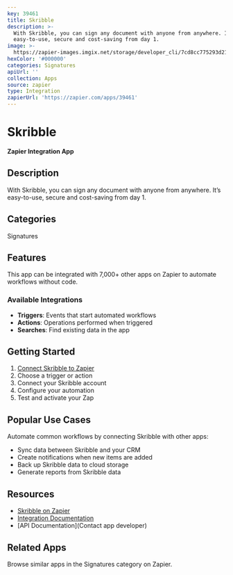 ```yaml
---
key: 39461
title: Skribble
description: >-
  With Skribble, you can sign any document with anyone from anywhere. It’s
  easy-to-use, secure and cost-saving from day 1.
image: >-
  https://zapier-images.imgix.net/storage/developer_cli/7cd8cc775293d218b8fdb1df940186fc.png?auto=format%2Ccompress&ixlib=python-3.0.0&q=50
hexColor: '#000000'
categories: Signatures
apiUrl: ''
collection: Apps
source: zapier
type: Integration
zapierUrl: 'https://zapier.com/apps/39461'
---
```

# Skribble

**Zapier Integration App**

## Description

With Skribble, you can sign any document with anyone from anywhere. It’s easy-to-use, secure and cost-saving from day 1.

## Categories

Signatures

## Features

This app can be integrated with 7,000+ other apps on Zapier to automate workflows without code.

### Available Integrations

- **Triggers**: Events that start automated workflows
- **Actions**: Operations performed when triggered
- **Searches**: Find existing data in the app

## Getting Started

1. [Connect Skribble to Zapier](https://zapier.com/apps/39461)
2. Choose a trigger or action
3. Connect your Skribble account
4. Configure your automation
5. Test and activate your Zap

## Popular Use Cases

Automate common workflows by connecting Skribble with other apps:

- Sync data between Skribble and your CRM
- Create notifications when new items are added
- Back up Skribble data to cloud storage
- Generate reports from Skribble data

## Resources

- [Skribble on Zapier](https://zapier.com/apps/39461)
- [Integration Documentation](https://zapier.com/apps/39461/integrations)
- [API Documentation](Contact app developer)

## Related Apps

Browse similar apps in the Signatures category on Zapier.
